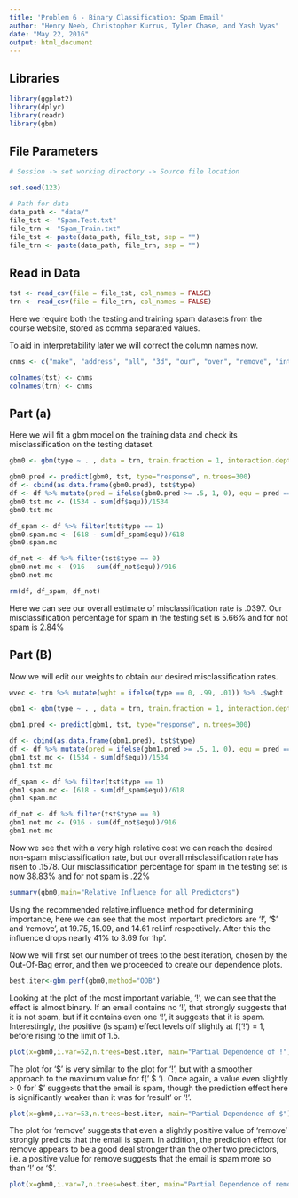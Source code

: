 ---
title: 'Problem 6 - Binary Classification: Spam Email'
author: "Henry Neeb, Christopher Kurrus, Tyler Chase, and Yash Vyas"
date: "May 22, 2016"
output: html_document
---

## Libraries

```{r, echo=FALSE, warning=FALSE, message=FALSE}
library(ggplot2)
library(dplyr)
library(readr)
library(gbm)
```

## File Parameters

```{r}
# Session -> set working directory -> Source file location

set.seed(123)

# Path for data
data_path <- "data/"
file_tst <- "Spam.Test.txt"
file_trn <- "Spam_Train.txt"
file_tst <- paste(data_path, file_tst, sep = "")
file_trn <- paste(data_path, file_trn, sep = "")
```

## Read in Data

```{r}
tst <- read_csv(file = file_tst, col_names = FALSE)
trn <- read_csv(file = file_trn, col_names = FALSE)
```

Here we require both the testing and training spam datasets from the course website, stored as comma separated values.

To aid in interpretability later we will correct the column names now.

```{r}
cnms <- c("make", "address", "all", "3d", "our", "over", "remove", "internet","order", "mail", "receive", "will", "people", "report", "addresses","free", "business", "email", "you", "credit", "your", "font","000","money", "hp", "hpl", "george", "650", "lab", "labs", "telnet", "857", "data", "415", "85", "technology", "1999", "parts","pm", "direct", "cs", "meeting", "original", "project", "re","edu", "table", "conference", ";", "(", "[", "!", "$", "#", "CAPAVE", "CAPMAX", "CAPTOT","type") 

colnames(tst) <- cnms
colnames(trn) <- cnms

```


## Part (a)

Here we will fit a gbm model on the training data and check its misclassification on the testing dataset.

```{r}

gbm0 <- gbm(type ~ . , data = trn, train.fraction = 1, interaction.depth=4, shrinkage=.05,  n.trees=2500, bag.fraction=0.5, cv.folds=5, distribution="bernoulli")

gbm0.pred <- predict(gbm0, tst, type="response", n.trees=300)
df <- cbind(as.data.frame(gbm0.pred), tst$type)
df <- df %>% mutate(pred = ifelse(gbm0.pred >= .5, 1, 0), equ = pred == tst$type)
gbm0.tst.mc <- (1534 - sum(df$equ))/1534
gbm0.tst.mc

df_spam <- df %>% filter(tst$type == 1)
gbm0.spam.mc <- (618 - sum(df_spam$equ))/618
gbm0.spam.mc

df_not <- df %>% filter(tst$type == 0)
gbm0.not.mc <- (916 - sum(df_not$equ))/916
gbm0.not.mc

rm(df, df_spam, df_not)
```

Here we can see our overall estimate of misclassification rate is .0397.  Our misclassification percentage for spam in the testing set is 5.66% and for not spam is 2.84%


## Part (B)

Now we will edit our weights to obtain our desired misclassification rates.

```{r}

wvec <- trn %>% mutate(wght = ifelse(type == 0, .99, .01)) %>% .$wght

gbm1 <- gbm(type ~ . , data = trn, train.fraction = 1, interaction.depth=4, shrinkage=.03,  n.trees=2500, bag.fraction=0.5, cv.folds=5, distribution="bernoulli", weights = wvec)

gbm1.pred <- predict(gbm1, tst, type="response", n.trees=300)

df <- cbind(as.data.frame(gbm1.pred), tst$type)
df <- df %>% mutate(pred = ifelse(gbm1.pred >= .5, 1, 0), equ = pred == tst$type)
gbm1.tst.mc <- (1534 - sum(df$equ))/1534
gbm1.tst.mc

df_spam <- df %>% filter(tst$type == 1)
gbm1.spam.mc <- (618 - sum(df_spam$equ))/618
gbm1.spam.mc

df_not <- df %>% filter(tst$type == 0)
gbm1.not.mc <- (916 - sum(df_not$equ))/916
gbm1.not.mc

```

Now we see that with a very high relative cost we can reach the desired non-spam misclassification rate, but our overall misclassification rate has risen to .1578.  Our misclassification percentage for spam in the testing set is now 38.83% and for not spam is .22%

```{r}

summary(gbm0,main="Relative Influence for all Predictors")

```

Using the recommended relative.influence method for determining importance, here we can see that the most important predictors are '!', '$' and 'remove', at 19.75, 15.09, and 14.61 rel.inf respectively.  After this the influence drops nearly 41% to 8.69 for 'hp'.



Now we will first set our number of trees to the best iteration, chosen by the Out-Of-Bag error, and then we proceeded to create our dependence plots.

```{r, warning=FALSE}

best.iter<-gbm.perf(gbm0,method="OOB")

```

Looking at the plot of the most important variable, '!', we can see that the effect is almost binary.  If an email contains no '!', that strongly suggests that it is not spam, but if it contains even one '!', it suggests that it is spam.  Interestingly, the positive (is spam) effect levels off slightly at f('!') = 1, before rising to the limit of 1.5. 

```{r}
plot(x=gbm0,i.var=52,n.trees=best.iter, main="Partial Dependence of !") 
```

The plot for '$' is very similar to the plot for '!', but with a smoother approach to the maximum value for f(' $ ').  Once again, a value even slightly > 0 for ' $' suggests that the email is spam, though the prediction effect here is significantly weaker than it was for 'result' or '!'. 

```{r}
plot(x=gbm0,i.var=53,n.trees=best.iter, main="Partial Dependence of $") 
```

The plot for 'remove' suggests that even a slightly positive value of 'remove' strongly predicts that the email is spam.  In addition, the prediction effect for remove appears to be a good deal stronger than the other two predictors, i.e. a positive value for remove suggests that the email is spam more so than '!' or '$'.

```{r}
plot(x=gbm0,i.var=7,n.trees=best.iter, main="Partial Dependence of remove") 
```



